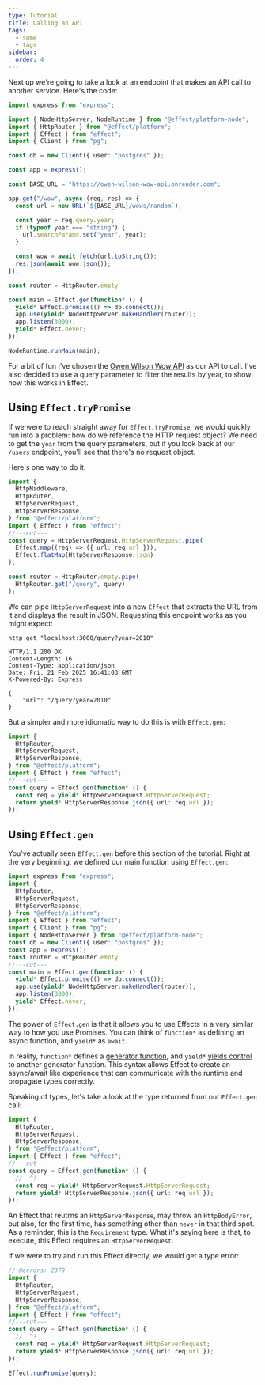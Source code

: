 ```yaml
---
type: Tutorial
title: Calling an API
tags:
  - some
  - tags
sidebar:
  order: 4
---
```


Next up we're going to take a look at an endpoint that makes an API call to
another service. Here's the code:

```ts twoslash title=index.ts {14-24}
import express from "express";

import { NodeHttpServer, NodeRuntime } from "@effect/platform-node";
import { HttpRouter } from "@effect/platform";
import { Effect } from "effect";
import { Client } from "pg";

const db = new Client({ user: "postgres" });

const app = express();

const BASE_URL = "https://owen-wilson-wow-api.onrender.com";

app.get("/wow", async (req, res) => {
  const url = new URL(`${BASE_URL}/wows/random`);

  const year = req.query.year;
  if (typeof year === "string") {
    url.searchParams.set("year", year);
  }

  const wow = await fetch(url.toString());
  res.json(await wow.json());
});

const router = HttpRouter.empty

const main = Effect.gen(function* () {
  yield* Effect.promise(() => db.connect());
  app.use(yield* NodeHttpServer.makeHandler(router));
  app.listen(3000);
  yield* Effect.never;
});

NodeRuntime.runMain(main);
```

For a bit of fun I've chosen the [Owen Wilson Wow
API](https://owen-wilson-wow-api.onrender.com/) as our API to call. I've also
decided to use a query parameter to filter the results by year, to show how this
works in Effect.

## Using `Effect.tryPromise`

If we were to reach straight away for `Effect.tryPromise`, we would quickly
run into a problem: how do we reference the HTTP request object? We need to
get the `year` from the query parameters, but if you look back at our 
`/users` endpoint, you'll see that there's no request object.

Here's one way to do it.

```ts twoslash
import {
  HttpMiddleware,
  HttpRouter,
  HttpServerRequest,
  HttpServerResponse,
} from "@effect/platform";
import { Effect } from "effect";
//---cut---
const query = HttpServerRequest.HttpServerRequest.pipe(
  Effect.map((req) => ({ url: req.url })),
  Effect.flatMap(HttpServerResponse.json)
);

const router = HttpRouter.empty.pipe(
  HttpRouter.get("/query", query),
);
```

We can pipe `HttpServerRequest` into a new `Effect` that extracts the URL from
it and displays the result in JSON. Requesting this endpoint works as you might
expect:

```shell
http get "localhost:3000/query?year=2010"
```

```http
HTTP/1.1 200 OK
Content-Length: 16
Content-Type: application/json
Date: Fri, 21 Feb 2025 16:41:03 GMT
X-Powered-By: Express

{
    "url": "/query?year=2010"
}
```

But a simpler and more idiomatic way to do this is with `Effect.gen`: 

```ts twoslash
import {
  HttpRouter,
  HttpServerRequest,
  HttpServerResponse,
} from "@effect/platform";
import { Effect } from "effect";
//---cut---
const query = Effect.gen(function* () {
  const req = yield* HttpServerRequest.HttpServerRequest;
  return yield* HttpServerResponse.json({ url: req.url });
});
```

## Using `Effect.gen`

You've actually seen `Effect.gen` before this section of the tutorial. Right
at the very beginning, we defined our main function using `Effect.gen`:

```ts twoslash
import express from "express";
import {
  HttpRouter,
  HttpServerRequest,
  HttpServerResponse,
} from "@effect/platform";
import { Effect } from "effect";
import { Client } from "pg";
import { NodeHttpServer } from "@effect/platform-node";
const db = new Client({ user: "postgres" });
const app = express();
const router = HttpRouter.empty
//---cut---
const main = Effect.gen(function* () {
  yield* Effect.promise(() => db.connect());
  app.use(yield* NodeHttpServer.makeHandler(router));
  app.listen(3000);
  yield* Effect.never;
});
```

The power of `Effect.gen` is that it allows you to use Effects in a very similar
way to how you use Promises. You can think of `function*` as defining an async
function, and `yield*` as `await`.

In reality, `function*` defines a [generator
function](https://developer.mozilla.org/en-US/docs/Web/JavaScript/Reference/Statements/function*),
and `yield*` [yields
control](https://developer.mozilla.org/en-US/docs/Web/JavaScript/Reference/Operators/yield*)
to another generator function. This syntax allows Effect to create an
async/await like experience that can communicate with the runtime and propagate
types correctly.

Speaking of types, let's take a look at the type returned from our `Effect.gen`
call:

```ts twoslash
import {
  HttpRouter,
  HttpServerRequest,
  HttpServerResponse,
} from "@effect/platform";
import { Effect } from "effect";
//---cut---
const query = Effect.gen(function* () {
  //  ^?
  const req = yield* HttpServerRequest.HttpServerRequest;
  return yield* HttpServerResponse.json({ url: req.url });
});
```

An Effect that reutrns an `HttpServerResponse`, may throw an `HttpBodyError`,
but also, for the first time, has something other than `never` in that third
spot. As a reminder, this is the `Requirement` type. What it's saying here is
that, to execute, this Effect requires an `HttpServerRequest`.

If we were to try and run this Effect directly, we would get a type error:

```ts twoslash
// @errors: 2379
import {
  HttpRouter,
  HttpServerRequest,
  HttpServerResponse,
} from "@effect/platform";
import { Effect } from "effect";
//---cut---
const query = Effect.gen(function* () {
  //  ^?
  const req = yield* HttpServerRequest.HttpServerRequest;
  return yield* HttpServerResponse.json({ url: req.url });
});

Effect.runPromise(query);
```
